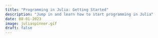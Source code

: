 ```yaml
---
title: "Programming in Julia: Getting Started"
description: "Jump in and learn how to start programming in Julia"
date: 08-01-2023
image: juliaspinner.gif
draft: false
---
```


